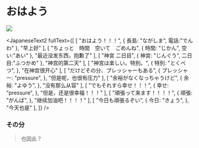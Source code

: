 
# おはよう  

<Image  src={projView}
/>

<JapaneseText2
fullText={[
    [
        "おはよう！！！",
        {
            長島: "ながしま",
            電話:"でんわ"
        },
        "早上好"
    ],
    [
        "ちょっと　時間　空いて　ごめんね",
        {
            時間: "じかん",
            空い:"あい"
        },
        "最近没发东西，抱歉了"
    ],
    [
        "神宮 二日目",
        {
            神宮: "じんぐう",
            二日目:"ふつかめ"
        },
        "神宫的第二天"
    ],
    [
        "神宮は楽しい。特別。",
        {
            特別: "とくべつ",
        },
        "在神宫很开心"
    ],
    [
        "だけどその分、プレッシャーもある",
        {
            プレッシャー: "pressure",
        },
        "但是呢，也很有压力"
    ],
    [
        "余裕がなくなっちゃうけど",
        {
            余裕: "よゆう",
        },
        "没有那么从容"
    ],
    [
        "でもそれすら幸せ！！！",
        {
            幸せ: "pressure",
        },
        "但是，还是很幸福！！！"
    ], 
    [
        "頑張って来ます！！！！",
        {
            頑張: "がんば",
        },
        "继续加油吧！！！！"
    ],
    [
        "今日も頑張るぞい",
        {
            今日: "きょう",
        },
        "今天也是"
    ],
]}
/>




### その分
> 也因此？